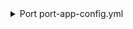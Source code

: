 <details>

<summary> Port port-app-config.yml </summary>

```yaml showLineNumbers
createMissingRelatedEntities: true
resources:
  - kind: team
    selector:
      query: "true" # JQ boolean query. If evaluated to false - skip syncing the object.
    port:
      entity:
        mappings:
          identifier: ".id | tostring"
          title: .name
          blueprint: '"githubTeam"'
          properties:
            name: .name
            slug: .slug
            description: .description
            link: .html_url
            permission: .permission
            notification_setting: .notification_setting
  - kind: repository
    selector:
      query: "true" # JQ boolean query. If evaluated to false - skip syncing the object.
      teams: true # Boolean flag to indicate whether to include the repository teams.
    port:
      entity:
        mappings:
          identifier: .name
          title: .name
          blueprint: '"service"'
          properties:
            readme: file://README.md
            url: .html_url
            defaultBranch: .default_branch
          relations:
            githubTeams: "[.teams[].id | tostring]"
```

</details>
